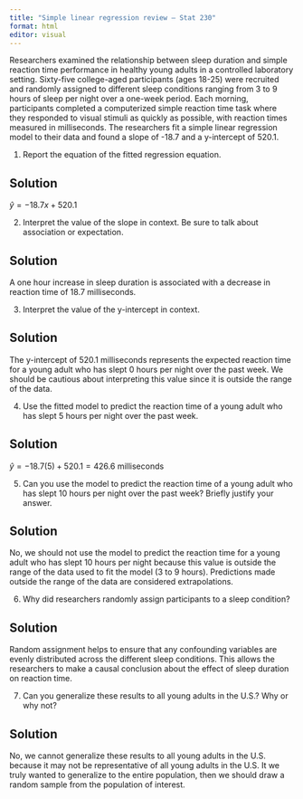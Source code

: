 ```yaml
---
title: "Simple linear regression review – Stat 230"
format: html
editor: visual
---
```


Researchers examined the relationship between sleep duration and simple reaction time performance in healthy young adults in a controlled laboratory setting. Sixty-five college-aged participants (ages 18-25) were recruited and randomly assigned to different sleep conditions ranging from 3 to 9 hours of sleep per night over a one-week period. Each morning, participants completed a computerized simple reaction time task where they responded to visual stimuli as quickly as possible, with reaction times measured in milliseconds. The researchers fit a simple linear regression model to their data and found a slope of -18.7 and a y-intercept of 520.1.

1.	Report the equation of the fitted regression equation.

::: {.callout-tip collapse="true"}
## Solution
$\hat{y} = -18.7x + 520.1$
:::

2.	Interpret the value of the slope in context. Be sure to talk about association or expectation.

::: {.callout-tip collapse="true"}
## Solution
A one hour increase in sleep duration is associated with a decrease in reaction time of 18.7 milliseconds.
:::

3.	Interpret the value of the y-intercept in context.

::: {.callout-tip collapse="true"}
## Solution
The y-intercept of 520.1 milliseconds represents the expected reaction time for a young adult who has slept 0 hours per night over the past week. We should be cautious about interpreting this value since it is outside the range of the data.
:::

4.	Use the fitted model to predict the reaction time of a young adult who has slept 5 hours per night over the past week.

::: {.callout-tip collapse="true"}
## Solution
$\hat{y} = -18.7(5) + 520.1 = 426.6$ milliseconds
:::

5.	Can you use the model to predict the reaction time of a young adult who has slept 10 hours per night over the past week? Briefly justify your answer.

::: {.callout-tip collapse="true"}
## Solution
No, we should not use the model to predict the reaction time for a young adult who has slept 10 hours per night because this value is outside the range of the data used to fit the model (3 to 9 hours). Predictions made outside the range of the data are considered extrapolations.
:::

6.	Why did researchers randomly assign participants to a sleep condition?

::: {.callout-tip collapse="true"}
## Solution
Random assignment helps to ensure that any confounding variables are evenly distributed across the different sleep conditions. This allows the researchers to make a causal conclusion about the effect of sleep duration on reaction time. 
:::

7.	Can you generalize these results to all young adults in the U.S.? Why or why not?

::: {.callout-tip collapse="true"}
## Solution
No, we cannot generalize these results to all young adults in the U.S. because it may not be representative of all young adults in the U.S. It we truly wanted to generalize to the entire population, then we should draw a random sample from the population of interest.
:::
